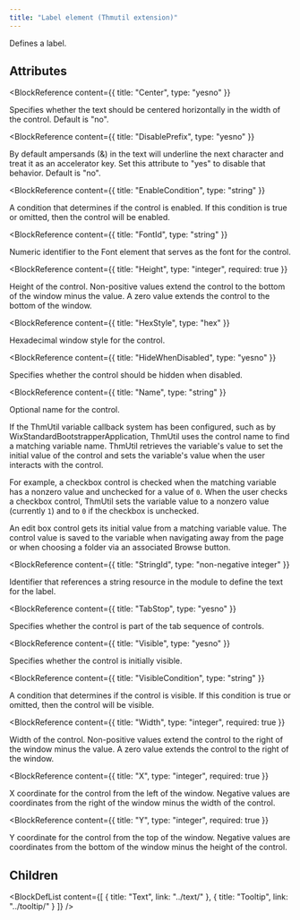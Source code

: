 ```yaml
---
title: "Label element (Thmutil extension)"
---
```



Defines a label.


## Attributes

<BlockWrapper>

  <BlockReference
    content={{
      title: "Center",
      type: "yesno"
    }}
  >
  Specifies whether the text should be centered horizontally in the width of the control. Default is "no".
  </BlockReference>

  <BlockReference
    content={{
      title: "DisablePrefix",
      type: "yesno"
    }}
  >
  By default ampersands (&) in the text will underline the next character and treat it as an accelerator key. Set this attribute to "yes" to disable that behavior. Default is "no".
  </BlockReference>

  <BlockReference
    content={{
      title: "EnableCondition",
      type: "string"
    }}
  >
  A condition that determines if the control is enabled. If this condition is true or omitted, then the control will be enabled.
  </BlockReference>

  <BlockReference
    content={{
      title: "FontId",
      type: "string"
    }}
  >
  Numeric identifier to the Font element that serves as the font for the control.
  </BlockReference>

  <BlockReference
    content={{
      title: "Height",
      type: "integer",
      required: true
    }}
  >
  Height of the control. Non-positive values extend the control to the bottom of the window minus the value. A zero value extends the control to the bottom of the window.
  </BlockReference>

  <BlockReference
    content={{
      title: "HexStyle",
      type: "hex"
    }}
  >
  Hexadecimal window style for the control.
  </BlockReference>

  <BlockReference
    content={{
      title: "HideWhenDisabled",
      type: "yesno"
    }}
  >
  Specifies whether the control should be hidden when disabled.
  </BlockReference>

  <BlockReference
    content={{
      title: "Name",
      type: "string"
    }}
  >
  Optional name for the control.
  
   If the ThmUtil variable callback system has been configured, such as by
   WixStandardBootstrapperApplication, ThmUtil uses the control name to
   find a matching variable name. ThmUtil retrieves the variable's value
   to set the initial value of the control and sets the variable's value
   when the user interacts with the control.
  
   For example, a checkbox control is checked when the matching variable
   has a nonzero value and unchecked for a value of `0`. When the user
   checks a checkbox control, ThmUtil sets the variable value to a nonzero
   value (currently `1`) and to `0` if the checkbox is unchecked.
  
   An edit box control gets its initial value from a matching variable
   value. The control value is saved to the variable when navigating away
   from the page or when choosing a folder via an associated Browse button.
  </BlockReference>

  <BlockReference
    content={{
      title: "StringId",
      type: "non-negative integer"
    }}
  >
  Identifier that references a string resource in the module to define the text for the label.
  </BlockReference>

  <BlockReference
    content={{
      title: "TabStop",
      type: "yesno"
    }}
  >
  Specifies whether the control is part of the tab sequence of controls.
  </BlockReference>

  <BlockReference
    content={{
      title: "Visible",
      type: "yesno"
    }}
  >
  Specifies whether the control is initially visible.
  </BlockReference>

  <BlockReference
    content={{
      title: "VisibleCondition",
      type: "string"
    }}
  >
  A condition that determines if the control is visible. If this condition is true or omitted, then the control will be visible.
  </BlockReference>

  <BlockReference
    content={{
      title: "Width",
      type: "integer",
      required: true
    }}
  >
  Width of the control. Non-positive values extend the control to the right of the window minus the value. A zero value extends the control to the right of the window.
  </BlockReference>

  <BlockReference
    content={{
      title: "X",
      type: "integer",
      required: true
    }}
  >
  X coordinate for the control from the left of the window. Negative values are coordinates from the right of the window minus the width of the control.
  </BlockReference>

  <BlockReference
    content={{
      title: "Y",
      type: "integer",
      required: true
    }}
  >
  Y coordinate for the control from the top of the window. Negative values are coordinates from the bottom of the window minus the height of the control.
  </BlockReference>

</BlockWrapper>

## Children

<BlockDefList content={[
    {
      title: "Text",
      link: "../text/"
    },
    {
      title: "Tooltip",
      link: "../tooltip/"
    }
  ]}
/>
